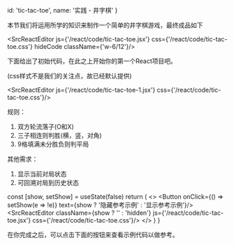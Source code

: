 
  id: 'tic-tac-toe',
  name: '实践 - 井字棋'
}

本节我们将运用所学的知识来制作一个简单的井字棋游戏，最终成品如下

<SrcReactEditor js={'/react/code/tic-tac-toe.jsx'} css={'/react/code/tic-tac-toe.css'} hideCode className={'w-6/12'}/>

下面给出了初始代码，在此之上开始你的第一个React项目吧。

(css样式不是我们的关注点，故已经默认提供)

<SrcReactEditor js={'/react/code/tic-tac-toe-1.jsx'} css={'/react/code/tic-tac-toe.css'}/>

规则：

1. 双方轮流落子(O和X)
2. 三子相连则判胜(横，竖，对角)
3. 9格填满未分胜负则判平局

其他需求：

1. 显示当前对局状态
2. 可回溯对局到历史状态

  const [show, setShow] = useState(false)
  return (
    <>
      <Button onClick={() => setShow(e => !e)} text={show ? '隐藏参考示例' : '显示参考示例'}/>
      <SrcReactEditor
        className={show ? '' : 'hidden'}
        js={'/react/code/tic-tac-toe.jsx'}
        css={'/react/code/tic-tac-toe.css'}/>
    </>
  )
}

在你完成之后，可以点击下面的按钮来查看示例代码以做参考。

<Answer/>